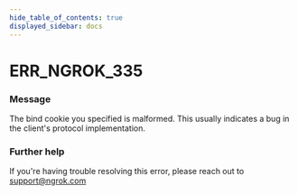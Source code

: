 ```yaml
---
hide_table_of_contents: true
displayed_sidebar: docs
---
```



# ERR_NGROK_335

### Message
The bind cookie you specified is malformed. This usually indicates a bug in the client's protocol implementation.

<ErrorDetails error='err_ngrok_335' />


### Further help
If you're having trouble resolving this error, please reach out to [support@ngrok.com](mailto:support@ngrok.com?subject=Help%20with%20ERR_NGROK_335)

